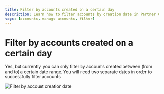 ```yaml
---
title: Filter by accounts created on a certain day
description: Learn how to filter accounts by creation date in Partner Center
tags: [accounts, manage accounts, filter]
---
```


# Filter by accounts created on a certain day

Yes, but currently, you can only filter by accounts created between (from and to) a certain date range. You will need two separate dates in order to successfully filter accounts.

![Filter by account creation date](/img/accounts/accounts-manage-accounts/filter-by-creation-date.jpg)